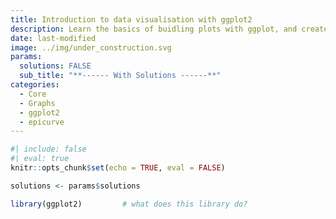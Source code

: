 ```yaml
---
title: Introduction to data visualisation with ggplot2
description: Learn the basics of buidling plots with ggplot, and create you firs epicurves.
date: last-modified
image: ../img/under_construction.svg
params: 
  solutions: FALSE
  sub_title: "**------ With Solutions ------**"
categories:
  - Core
  - Graphs
  - ggplot2
  - epicurve
---
```


```r
#| include: false
#| eval: true
knitr::opts_chunk$set(echo = TRUE, eval = FALSE)

solutions <- params$solutions

library(ggplot2)         # what does this library do?
```

